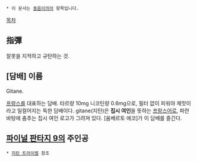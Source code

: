  * 이 문서는 [[동음이의어]] 항목입니다.

[[목차]]
== 指彈 ==
잘못을 지적하고 규탄하는 것.

== [담배] 이름 ==
Gitane.

[[프랑스]]를 대표하는 담배. 타르량 10mg 니코틴량 0.6mg으로, 필터 없이 피워야 제맛이라고 일컬어지는 독한 담배이다. gitane(지탄)은 '''집시 여인'''을 뜻하는 [[프랑스어]]로, 파란 바탕에 춤추는 집시 여인 로고가 그려져 있다.
[움베르토 에코]가 이 담배를 즐긴다.

== [[파이널 판타지 9]]의 주인공 ==
 * [[지탄 트라이벌]] 참조
